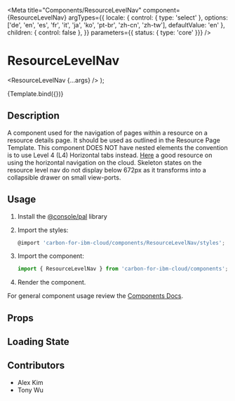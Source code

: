 
<Meta
  title="Components/ResourceLevelNav"
  component={ResourceLevelNav}
  argTypes={{
    locale: { control: { type: 'select' }, options: ['de', 'en', 'es', 'fr', 'it', 'ja', 'ko', 'pt-br', 'zh-cn', 'zh-tw'], defaultValue: 'en' },
    children: { control: false },
  }}
  parameters={{ status: { type: 'core' }}}
/>

# ResourceLevelNav

  <ResourceLevelNav {...args} />
);

<Canvas>
  <Story
    name="Demo"
    args={{
      items: [
        { href: '/ibmcloud/pal/components/resource-level-nav/code', label: 'Link 1A'},
        { href: '#example-item-1B', label: 'Link 1B'},
        { href: '#example-item-1C', label: 'Link 1C'},
        { href: '#example-item-1D', label: 'Link 1D'},
        { href: '#example-item-1E', label: 'Link 1E'}
      ]
    }}
  >
    {Template.bind({})}
  </Story>
</Canvas>

## Description
A component used for the navigation of pages within a resource on a resource details page. It should be used as outlined in the Resource Page Template. This component DOES NOT have nested elements
the convention is to use Level 4 (L4) Horizontal tabs instead. [Here](/ibm-cloud-concepts/navigation-on-cloud/usage#navigation-levels) a good resource on using the horizontal navigation on the cloud.
Skeleton states on the resource level nav do not display below 672px as it transforms into a collapsible drawer on small view-ports.

## Usage

1.  Install the [@console/pal](https://github.ibm.com/ibmcloud/pal#how-to-install-and-use) library
2.  Import the styles:

    ```js
    @import 'carbon-for-ibm-cloud/components/ResourceLevelNav/styles';
    ```

3.  Import the component:

    ```js
    import { ResourceLevelNav } from 'carbon-for-ibm-cloud/components';
    ```

4.  Render the component.

For general component usage review the [Components Docs](https://pages.github.ibm.com/ibmcloud/pal/development-guidelines/components/overview).

## Props

<ArgsTable of={ResourceLevelNav} />

## Loading State

<Canvas>
  <Story name="Skeleton">
    <ResourceLevelNav.skeleton />
  </Story>
</Canvas>

## Contributors
- Alex Kim
- Tony Wu
